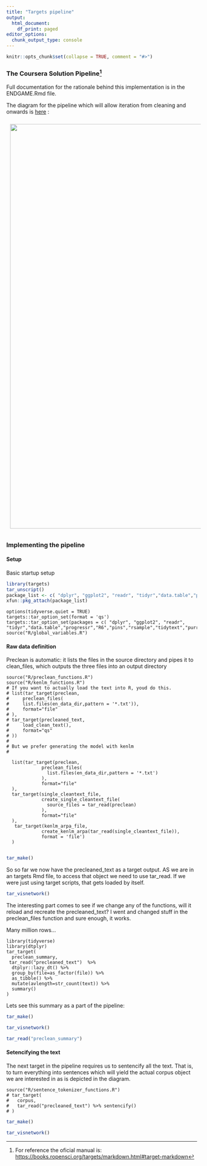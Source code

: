 ```yaml
---
title: "Targets pipeline"
output:
  html_document:
    df_print: paged
editor_options:
  chunk_output_type: console
---
```


```r
knitr::opts_chunk$set(collapse = TRUE, comment = "#>")
```

### The Coursera Solution Pipeline[^1]

[^1]: For reference the oficial manual is: <https://books.ropensci.org/targets/markdown.html#target-markdown>

Full documentation for the rationale behind this implementation is in the ENDGAME.Rmd file.

The diagram for the pipeline which will allow iteration from cleaning and onwards is [here](https://docs.google.com/drawings/d/1ulZlV0PZG9nbkvX4l6Qm6_dJ9GT1m37ahK7CU9PbaNE/edit?usp=sharing) :

![](https://docs.google.com/drawings/d/e/2PACX-1vR1KnEzjXiu1x1VSh-ut4uzriZuXYqkQK8C65Xrrc5I_LmWQ4rb0k03-K4SJ2Wpr5hIcQDhvE5LLA0q/pub?w=960&h=721){style="padding: 10px;" width="1066"}

### Implementing the pipeline

#### Setup

Basic startup setup

```r
library(targets) 
tar_unscript()
package_list <- c( "dplyr", "ggplot2", "readr", "tidyr","data.table","progressr","R6","pins","rsample","tidytext","purrr","furrr","magrittr","stringr","dtplyr")
xfun::pkg_attach(package_list)
```

```targets
options(tidyverse.quiet = TRUE)
targets::tar_option_set(format = 'qs')
targets::tar_option_set(packages = c( "dplyr", "ggplot2", "readr", "tidyr","data.table","progressr","R6","pins","rsample","tidytext","purrr","furrr","magrittr","stringr","dtplyr"))
source("R/global_variables.R")
```

#### Raw data definition

Preclean is automatic: it lists the files in the source directory and pipes it to clean_files, which outputs the three files into an output directory

```targets
source("R/preclean_functions.R")
source("R/kenlm_functions.R")
# If you want to actually load the text into R, youd do this.
# list(tar_target(preclean, 
#     preclean_files(
#     list.files(en_data_dir,pattern = '*.txt')),
#     format="file"
# ),
# tar_target(precleaned_text, 
#     load_clean_text(),
#     format="qs"
# ))
# 
# But we prefer generating the model with kenlm
# 

  list(tar_target(preclean,
             preclean_files(
               list.files(en_data_dir,pattern = '*.txt')
             ),
             format="file"
  ),
  tar_target(single_cleantext_file,
             create_single_cleantext_file(
               source_files = tar_read(preclean)
             ),
             format="file"
  ),
   tar_target(kenlm_arpa_file,
             create_kenlm_arpa(tar_read(single_cleantext_file)),
             format = 'file')
  )
 

```



```r
tar_make()
```

So so far we now have the precleaned_text as a target output. AS we are in an targets Rmd file, to access that object we need to use tar_read. If we were just using target scripts, that gets loaded by itself.

```r

tar_visnetwork()
```

The interesting part comes to see if we change any of the functions, will it reload and recreate the precleaned_text? I went and changed stuff in the preclean_files function and sure enough, it works.\


Many million rows...

```targets
library(tidyverse)
library(dtplyr)
tar_target(
  preclean_summary,
 tar_read("precleaned_text")  %>%
  dtplyr::lazy_dt() %>% 
  group_by(file=as_factor(file)) %>% 
  as_tibble() %>% 
  mutate(avlength=str_count(text)) %>% 
  summary() 
)
```

Lets see this summary as a part of the pipeline:


```r
tar_make()
```


```r

tar_visnetwork()
```

```r
tar_read("preclean_summary")
```


#### Setencifying the text

The next target in the pipeline requires us to sentencify all the text. That is, to turn everything into sentences which will yield the actual corpus object we are interested in as is depicted in the diagram. 

```targets
source("R/sentence_tokenizer_functions.R")
# tar_target(
#   corpus,
#   tar_read("precleaned_text") %>% sentencify()
# )

```


```r
tar_make()
```


```r

tar_visnetwork()
```
